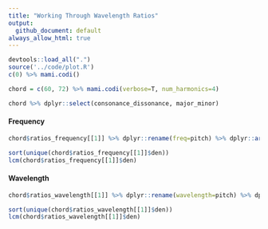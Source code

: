```yaml
---
title: "Working Through Wavelength Ratios"
output:
  github_document: default
always_allow_html: true
---
```


```r
devtools::load_all(".")
source('../code/plot.R')
c(0) %>% mami.codi()
```

```r
chord = c(60, 72) %>% mami.codi(verbose=T, num_harmonics=4)
```

```r
chord %>% dplyr::select(consonance_dissonance, major_minor)
```

#### Frequency

```r
chord$ratios_frequency[[1]] %>% dplyr::rename(freq=pitch) %>% dplyr::arrange(freq)
```

```r
sort(unique(chord$ratios_frequency[[1]]$den))
lcm(chord$ratios_frequency[[1]]$den)
```

#### Wavelength
 
```r
chord$ratios_wavelength[[1]] %>% dplyr::rename(wavelength=pitch) %>% dplyr::arrange(wavelength)
```

```r
sort(unique(chord$ratios_wavelength[[1]]$den))
lcm(chord$ratios_wavelength[[1]]$den)
```
